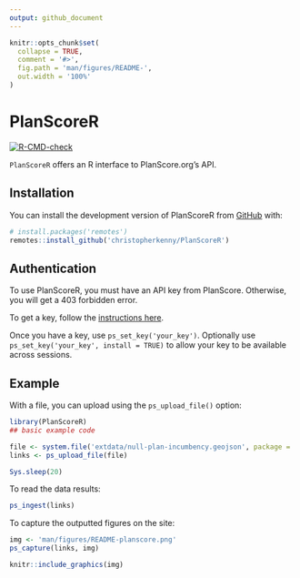 ```yaml
---
output: github_document
---
```


<!-- README.md is generated from README.Rmd. Please edit that file -->

```r
knitr::opts_chunk$set(
  collapse = TRUE,
  comment = '#>',
  fig.path = 'man/figures/README-',
  out.width = '100%'
)
```

# PlanScoreR

<!-- badges: start -->
[![R-CMD-check](https://github.com/christopherkenny/PlanScoreR/actions/workflows/R-CMD-check.yaml/badge.svg)](https://github.com/christopherkenny/PlanScoreR/actions/workflows/R-CMD-check.yaml)
<!-- badges: end -->

`PlanScoreR` offers an R interface to PlanScore.org's API.

## Installation

You can install the development version of PlanScoreR from [GitHub](https://github.com/) with:

``` r
# install.packages('remotes')
remotes::install_github('christopherkenny/PlanScoreR')
```

## Authentication

To use PlanScoreR, you must have an API key from PlanScore. Otherwise, you will get a 403 forbidden error.

To get a key, follow the [instructions here](https://github.com/PlanScore/PlanScore/blob/main/API.md).

Once you have a key, use `ps_set_key('your_key')`. Optionally use `ps_set_key('your_key', install = TRUE)` to allow your key to be available across sessions.

## Example

With a file, you can upload using the `ps_upload_file()` option:

```r
library(PlanScoreR)
## basic example code

file <- system.file('extdata/null-plan-incumbency.geojson', package = 'PlanScoreR')
links <- ps_upload_file(file)
```

```r
Sys.sleep(20)
```


To read the data results:

```r
ps_ingest(links)
```

To capture the outputted figures on the site:

```r
img <- 'man/figures/README-planscore.png'
ps_capture(links, img)

knitr::include_graphics(img)
```
